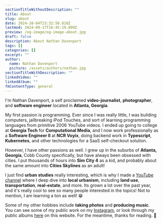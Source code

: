 ```yaml
---
sectionTitleWithoutDescription: ""
title: About
slug: about
date: 2024-10-04T23:32:50.818Z
lastmod: 2024-09-17T16:45:19.899Z
preview: /og-image/og-image-about.jpg
draft: false
description: About Nathan Davenport
tags: []
categories: []
excerpt: ""
author:
  name: Nathan Davenport
  picture: /assets/authors/nathan.jpg
sectionTitleWithDescription: ""
linkedVideo: ""
linkedAlbum: ""
fmContentType: general
---
```


I'm Nathan Davenport, a self proclaimed **video-journalist**, **photographer**, and **software engineer** located in **Atlanta, Georgia**.

My first passion is programming. Ever since I was really little, I was building computers, jailbreaking iPod Touches, and sort of learning programming languages from primitive 2006 YouTube videos. I ended up going to college at **Georgia Tech** for **Computational Media**, and I now work professionally as a **Software Engineer II** at **NCR Voyix**, doing backend work in **Typescript**, **Kubernetes**, and other technologies for a SaaS self-checkout solution.

However, I have other passions as well. I grew up in the suburbs of **Atlanta, Georgia**, Cobb County specifically, but have always been obsessed with cities. I put thousands of hours into **Sim City 4** as a kid, and probably about the same amount into **Cities Skylines** as an adult!

I just find **urban studies** really interesting, which is why I made a [YouTube channel](https://youtube.com/@nathandaven) where I deep dive into **local urbanism**, including **land use**, **transportation**, **real-estate**, and more. Its grown a lot over the past year, and it's really cool to see so many people interested in the topics! Not to mention, I am learning a ton as well! 😁

Some of my other hobbies include **taking photos** and **producing music**. You can see some of my public work on my [Instagram](https://instagram.com/nathandaven), or look through my public albums [here](photography) on this website. For the meantime, thanks for reading. 🫶
